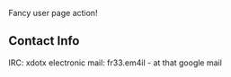 Fancy user page action!

== Contact Info ==
IRC: xdotx
electronic mail: fr33.em4il - at that google mail